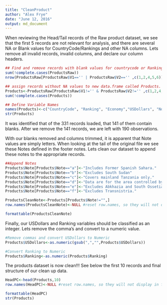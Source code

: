 ```yaml
---
title: "CleanProduct"
author: "Alex Frye"
date: "June 12, 2016"
output: md_document
---
```


When reviewing the Head/Tail records of the Raw product dataset, we see that the first 5 records are not relevant for analysis, and there are several NA or Blank values for CountryCode/Rankings and other NA columns. Lets remove all invalid records, invalid columns, and declare our column headers. 

```R
## Find and remove records with blank values for countrycode or Ranking (V1,V2)
sum(!complete.cases(ProductsRaw))
nrow(ProductsRaw[ProductsRaw$V1=='' | ProductsRaw$V2=='' ,c(1,2,4,5,6)])

## assign records without NA values to new data.frame called Products. Verify no NA values exist
Products<-ProductsRaw[ProductsRaw$V1!='' & ProductsRaw$V2!='' ,c(1,2,4,5,6)]
sum(!complete.cases(Products))

## Define Variable Names
names(Products)<-c("CountryCode", "Ranking", "Economy","USDollars", "Note")
str(Products)

```

It was identified that of the 331 records loaded, that 141 of them contain blanks. After we remove the 141 records, we are left with 190 observations.

With our blanks removed and columns trimmed, it is apparent that Note values are simply letters. When looking at the tail of the original file we see these Notes defined in the footer notes. Lets clean our dataset to append these notes to the appropriate records. 

```r
##Append Notes
Products$Note[Products$Note=="a"]<-"Includes Former Spanish Sahara."
Products$Note[Products$Note=="b"]<-"Excludes South Sudan"
Products$Note[Products$Note=="c"]<-"Covers mainland Tanzania only."
Products$Note[Products$Note=="d"]<-"Data are for the area controlled by the government of the Republic of Cyprus."
Products$Note[Products$Note=="e"]<-"Excludes Abkhazia and South Ossetia."
Products$Note[Products$Note=="f"]<-"Excludes Transnistria."

ProductsCleanNote<-Products[Products$Note!="",]
row.names(ProductsCleanNote)<-NULL #reset row.names, so they will not display in formattable output

formattable(ProductsCleanNote)
```

Finally, our USDollars and Ranking variables should be classified as an integer. Lets remove the comma's and convert to a numeric value.

```r
#Remove commas and convert USDollars to Numeric
Products$USDollars<-as.numeric(gsub(",","",Products$USDollars))

#Convert Ranking to Numeric
Products$Ranking<-as.numeric(Products$Ranking)

```

The products dataset is now clean!!! See below the first 10 records and final structure of our clean up data.

```r
HeadPC<-head(Products,10)
row.names(HeadPC)<-NULL #reset row.names, so they will not display in formattable output

formattable(HeadPC)
str(Products)
```